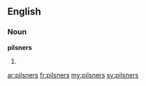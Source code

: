 ==English==

===Noun===
'''pilsners'''

# {{plural of|[[pilsner]]}}

[[ar:pilsners]]
[[fr:pilsners]]
[[my:pilsners]]
[[sv:pilsners]]